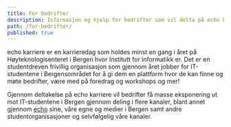 ```yaml
---
title: For bedrifter
description: Informasjon og hjelp for bedrifter som vil delta på echo karriere.
path: /for-bedrifter/
published: true
---
```


echo karriere er en karrieredag som holdes minst en gang i året på Høyteknologisenteret
i Bergen hvor Institutt for informatikk er. Det er en studentdreven frivillig organisasjon
som gjennom året jobber for IT-studentene i Bergensområdet for å gi dem en plattform
hvor de kan finne og møte bedrifter, være med på foredrag og workshops og mer!

Gjennom deltakelse på echo karriere vil bedrifter få masse eksponering ut mot
IT-studentene i Bergen gjennom deling i flere kanaler, blant annet gjennom
[echo](https://echo.uib.no/) sine, våre egne og medier i Bergen samt andre studentorganisasjoner
og selvfølgelig våre kanaler.
